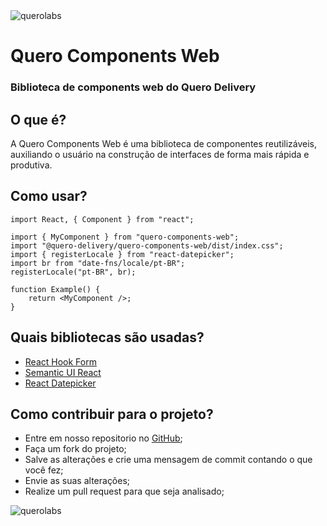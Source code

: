 <Meta title="Introduction" />

<style>{`
  @media (max-width: 1080px) {
  html {
      font-size: 93.75%;
    }
  }

  @media (max-width: 720) {
    html {
      font-size: 87.5%;
    }
  }

  h1, h2, h3, h4, h5, h6 {
    font-size: 1.5rem;
    letter-spacing: 0.05rem;
  }

  .main > p,
  .main li {
    font-size: 1.2rem;
    line-height: 2rem;
  }

  .header {
    display: flex;
    flex-direction: column;
    align-items: center;
  }

  .header img {
    height: 20rem;
    width: 20rem;
  }

  .header h1 {
    color: #9B4DEE;
  }

  .main,
  .title,
  .footer {
    margin: 3rem 0 0;
  }

  .main img {
    margin-top: 2rem;
    width: 28rem;
  }

`}</style>


<div className="header">
    <img src="./querolabs.png" alt="querolabs"/>
    <h1>Quero Components Web</h1>
    <h3>Biblioteca de components web do Quero Delivery</h3>
</div>

<div className="main">
    <h2>O que é?</h2>
    <p>A Quero Components Web é uma biblioteca de componentes reutilizáveis, auxiliando o usuário na construção de interfaces de forma mais rápida e produtiva. </p>
</div>

<div className="title">
    <h2>Como usar?</h2>
</div>


```tsx
import React, { Component } from "react";

import { MyComponent } from "quero-components-web";
import "@quero-delivery/quero-components-web/dist/index.css";
import { registerLocale } from "react-datepicker";
import br from "date-fns/locale/pt-BR";
registerLocale("pt-BR", br);

function Example() {
    return <MyComponent />;
}
```

<div className="main">
  <h2>Quais bibliotecas são usadas?</h2>

  <ul>
    <li><a href="https://react-hook-form.com/" target="_blank"> React Hook Form </a></li>
    <li><a href="https://react.semantic-ui.com" target="_blank"> Semantic UI React </a></li>
    <li><a href="https://reactdatepicker.com/" target="_blank"> React Datepicker </a></li>
  </ul>

</div>

<div className="main">
  <h2>Como contribuir para o projeto?</h2>

  <ul>
    <li>Entre em nosso repositorio no <a href="https://github.com/QueroDelivery/quero-components-web" target="_blank"> GitHub</a>;</li>
    <li>Faça um fork do projeto;</li>
    <li>Salve as alterações e crie uma mensagem de commit contando o que você fez;</li>
    <li>Envie as suas alterações;</li>
    <li>Realize um pull request para que seja analisado;</li>
  </ul>

  <img src="./sharing.svg" alt="querolabs"/>

</div>
